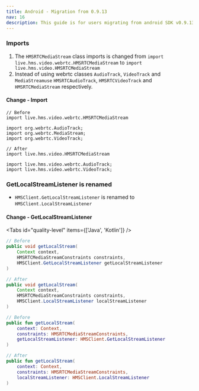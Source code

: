 ```yaml
---
title: Android - Migration from 0.9.13
nav: 16
description: This guide is for users migrating from android SDK v0.9.13 to higher versions
---
```


### Imports

1. The `HMSRTCMediaStream` class imports is changed from `import live.hms.video.webrtc.HMSRTCMediaStream` to `import live.hms.video.HMSRTCMediaStream`
2. Instead of using webrtc classes `AudioTrack`, `VideoTrack` and `MediaStreamuse` `HMSRTCAudioTrack`, `HMSRTCVideoTrack` and `HMSRTCMediaStream` respectively.

#### Change - Import

```java:before
// Before
import live.hms.video.webrtc.HMSRTCMediaStream

import org.webrtc.AudioTrack;
import org.webrtc.MediaStream;
import org.webrtc.VideoTrack;
```

```java:after
// After
import live.hms.video.HMSRTCMediaStream

import live.hms.video.webrtc.AudioTrack;
import live.hms.video.webrtc.VideoTrack;
```

### GetLocalStreamListener is renamed

-   `HMSClient.GetLocalStreamListener` is renamed to `HMSClient.LocalStreamListener`

#### Change - GetLocalStreamListener

<Tabs id="quality-level" items={['Java', 'Kotlin']} />

<Tab id='quality-level-0'>

```java
// Before
public void getLocalStream(
    Context context,
    HMSRTCMediaStreamConstraints constraints,
    HMSClient.GetLocalStreamListener getLocalStreamListener
)
```

```java
// After
public void getLocalStream(
    Context context,
    HMSRTCMediaStreamConstraints constraints,
    HMSClient.LocalStreamListener localStreamListener
)
```

</Tab>

<Tab id='quality-level-1'>

```Kotlin
// Before
public fun getLocalStream(
    context: Context,
    constraints: HMSRTCMediaStreamConstraints,
    getLocalStreamListener: HMSClient.GetLocalStreamListener
)
```

```Kotlin
// After
public fun getLocalStream(
    context: Context,
    constraints: HMSRTCMediaStreamConstraints,
    localStreamListener: HMSClient.LocalStreamListener
)
```

</Tab>
